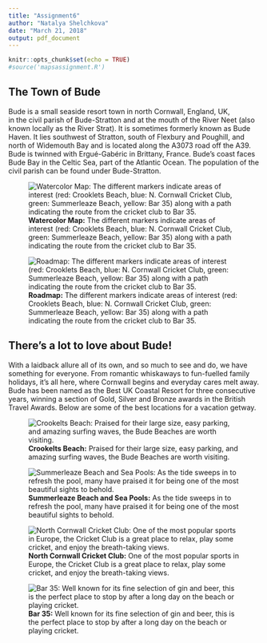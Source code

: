 ```yaml
---
title: "Assignment6"
author: "Natalya Shelchkova"
date: "March 21, 2018"
output: pdf_document
---
```


```r
knitr::opts_chunk$set(echo = TRUE)
#source('mapsassignment.R')
```

##  The Town of Bude

Bude is a small seaside resort town in north Cornwall, England, UK,  
in the civil parish of Bude-Stratton and at the mouth of the River Neet (also known locally as the River Strat). It is sometimes formerly known as Bude Haven. It lies southwest of Stratton, south of Flexbury and Poughill, and north of Widemouth Bay and is located along the A3073 road off the A39. Bude is twinned with Ergué-Gabéric in Brittany, France. Bude's coast faces Bude Bay in the Celtic Sea, part of the Atlantic Ocean. The population of the civil parish can be found under Bude-Stratton.


![**Watercolor Map:** The different markers indicate areas of interest (red: Crooklets Beach, blue: N. Cornwall Cricket Club, green: Summerleaze Beach, yellow: Bar 35) along with a path indicating the route from the cricket club to Bar 35.](watermap.png)

![**Roadmap:** The different markers indicate areas of interest (red: Crooklets Beach, blue: N. Cornwall Cricket Club, green: Summerleaze Beach, yellow: Bar 35) along with a path indicating the route from the cricket club to Bar 35.](roadmap.png)

##  There’s a lot to love about Bude! 

With a laidback allure all of its own, and so much to see and do, we have something for everyone. From romantic whiskaways to fun-fuelled family holidays, it’s all here, where Cornwall begins and everyday cares melt away.  Bude has been named as the Best UK Coastal Resort for three consecutive years, winning a section of Gold, Silver and Bronze awards in the British Travel Awards. Below are some of the best locations for a vacation getway. 


![**Crookelts Beach:** Praised for their large size, easy parking, and amazing surfing waves, the Bude Beaches are worth visiting.](BudeBeaches.jpg)

![**Summerleaze Beach and Sea Pools:** As the tide sweeps in to refresh the pool, many have praised it for being one of the most beautiful sights to behold.](BudeSeaPool.jpg)

![**North Cornwall Cricket Club:** One of the most popular sports in Europe, the Cricket Club is a great place to relax, play some cricket, and enjoy the breath-taking views.](Budecricket.jpg)

![**Bar 35:** Well known for its fine selection of gin and beer, this is the perfect place to stop by after a long day on the beach or playing cricket.](Budebar.jpg)




